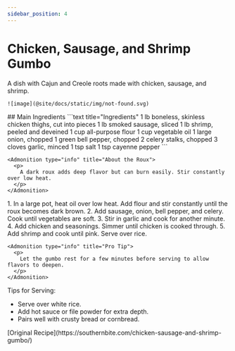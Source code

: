```yaml
---
sidebar_position: 4
---
```



# Chicken, Sausage, and Shrimp Gumbo

<Tabs>
  <TabItem value="photos" label="Photos" default>
    A dish with Cajun and Creole roots made with chicken, sausage, and shrimp.

    ![image](@site/docs/static/img/not-found.svg)
  </TabItem>

  <TabItem value="ingredients" label="Ingredients">
    ## Main Ingredients
    ```text title="Ingredients"
    1 lb boneless, skinless chicken thighs, cut into pieces
    1 lb smoked sausage, sliced
    1 lb shrimp, peeled and deveined
    1 cup all-purpose flour
    1 cup vegetable oil
    1 large onion, chopped
    1 green bell pepper, chopped
    2 celery stalks, chopped
    3 cloves garlic, minced
    1 tsp salt
    1 tsp cayenne pepper
    ```

    <Admonition type="info" title="About the Roux">
      <p>
        A dark roux adds deep flavor but can burn easily. Stir constantly over low heat.
      </p>
    </Admonition>
  </TabItem>

  <TabItem value="instructions" label="Instructions">
    1. In a large pot, heat oil over low heat. Add flour and stir constantly until the roux becomes dark brown.  
    2. Add sausage, onion, bell pepper, and celery. Cook until vegetables are soft.  
    3. Stir in garlic and cook for another minute.  
    4. Add chicken and seasonings. Simmer until chicken is cooked through.  
    5. Add shrimp and cook until pink. Serve over rice.  

    <Admonition type="info" title="Pro Tip">
      <p>
        Let the gumbo rest for a few minutes before serving to allow flavors to deepen.
      </p>
    </Admonition>
  </TabItem>

  <TabItem value="uses" label="Serving Suggestions">
    <p>Tips for Serving:</p>
    <ul>
      <li>Serve over white rice.</li>
      <li>Add hot sauce or file powder for extra depth.</li>
      <li>Pairs well with crusty bread or cornbread.</li>
    </ul>
  </TabItem>

  <TabItem value="references" label="References">
    [Original Recipe](https://southernbite.com/chicken-sausage-and-shrimp-gumbo/)
  </TabItem>
</Tabs>
